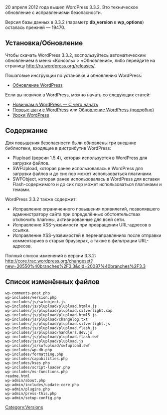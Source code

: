 {{Languages|
{{en|Version 3.3.2}}
{{ru|Версия 3.3.2}}
}}

20 апреля 2012 года вышел WordPress 3.3.2. Это техническое обновление с исправлениями безопасности.

Версия базы данных в 3.3.2 (параметр '''db_version''' в '''wp_options''') осталась прежней — 19470.

== Установка/Обновление ==
Чтобы скачать WordPress 3.3.2, воспользуйтесь автоматическим обновлением в меню «Консоль» > «Обновления», либо перейдите на страницу http://ru.wordpress.org/releases/.

Пошаговые инструкции по установке и обновлению WordPress:
* [[Обновление WordPress]]

Если вы новичок в WordPress, можно начать со следующих статей:
* [[Новичкам в WordPress — С чего начать]]
* [[Первые шаги с WordPress]] или [[Обновление WordPress (подробно)]]
* [[WordPress Lessons|Уроки WordPress]]

== Содержание ==

Для повышения безопасности были обновлены три внешние библиотеки, входящие в дистрибутив WordPress:

* Plupload (версии 1.5.4), которая используется в WordPress для загрузки файлов.
* SWFUpload, которая ранее использовалась в WordPress для загрузки файлов и до сих пор может использоваться плагинами.
* SWFObject, которая ранее использовалась в WordPress для вставки Flash-содержимого и до сих пор может использоваться плагинами и темами.

WordPress 3.3.2 также содержит:

* Исправление ограниченного повышения привилегий, позволявшего администратору сайта при определённых обстоятельствах отключить плагины, активированные для всей сети.
* Исправление XSS-уязвимости при превращении URL-адресов в ссылки.
* Исправление XSS-уязвимостей в перенаправлениях после отправки комментариев в старых браузерах, а также в фильтрации URL-адресов.

Полный список изменений в версии 3.3.2: http://core.trac.wordpress.org/changeset?new=20550%40branches%2F3.3&old=20087%40branches%2F3.3

== Список изменённых файлов ==
<pre>
wp-comments-post.php
wp-includes/version.php
wp-includes/js/swfobject.js
wp-includes/js/plupload/plupload.html4.js
wp-includes/js/plupload/plupload.silverlight.xap
wp-includes/js/plupload/plupload.html5.js
wp-includes/js/plupload/changelog.txt
wp-includes/js/plupload/plupload.silverlight.js
wp-includes/js/plupload/plupload.flash.js
wp-includes/js/plupload/handlers.dev.js
wp-includes/js/plupload/plupload.flash.swf
wp-includes/js/plupload/plupload.js
wp-includes/js/swfupload/swfupload.swf
wp-includes/wp-db.php
wp-includes/formatting.php
wp-includes/capabilities.php
wp-includes/kses.php
wp-includes/script-loader.php
wp-includes/ms-functions.php
readme.html
wp-admin/about.php
wp-admin/includes/update-core.php
wp-admin/plugins.php
wp-admin/press-this.php
wp-admin/setup-config.php
</pre>

{{Versions}}

[[Category:Versions]]